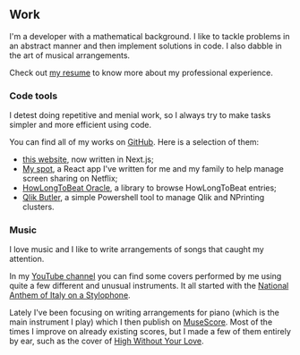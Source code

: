 ## Work

I'm a developer with a mathematical background. I like to tackle problems in an
abstract manner and then implement solutions in code. I also dabble in the art
of musical arrangements.

Check out [my resume](/resume.pdf) to know more about my professional experience.

### Code tools

I detest doing repetitive and menial work, so I always try to make tasks
simpler and more efficient using code.

You can find all of my works on [GitHub][gh]. Here is a selection of them:

- [this website][website], now written in Next.js;
- [My spot][my-spot], a React app I've written for me and my family to help
  manage screen sharing on Netflix;
- [HowLongToBeat Oracle][hltb], a library to browse HowLongToBeat entries;
- [Qlik Butler][qlik], a simple Powershell tool to manage Qlik and NPrinting
  clusters.

[gh]: https://github.com/msilvestro
[website]: https://github.com/msilvestro/matteosilvestro
[my-spot]: https://github.com/msilvestro/my-spot
[hltb]: https://github.com/msilvestro/howlongtobeat-oracle
[qlik]: https://github.com/msilvestro/QlikButler

### Music

I love music and I like to write arrangements of songs that caught my attention.

In my [YouTube channel][yt] you can find some covers performed by me using quite
a few different and unusual instruments. It all started with the
[National Anthem of Italy on a Stylophone][anthem].

Lately I've been focusing on writing arrangements for piano (which is the main
instrument I play) which I then publish on [MuseScore][ms]. Most of the times I
improve on already existing scores, but I made a few of them entirely by ear,
such as the cover of [High Without Your Love][hwyl].

[yt]: https://www.youtube.com/channel/UCNuzav-XOW8DWk1pU2A3dKw
[anthem]: https://www.youtube.com/watch?v=xjAYyEqnTaw
[ms]: https://musescore.com/matteosilvestro
[hwyl]: https://musescore.com/matteosilvestro/high-without-your-love
